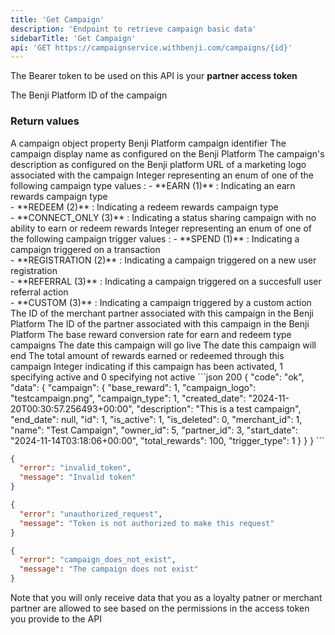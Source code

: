 ```yaml
---
title: 'Get Campaign'
description: 'Endpoint to retrieve campaign basic data'
sidebarTitle: 'Get Campaign'
api: 'GET https://campaignservice.withbenji.com/campaigns/{id}'
---
```


<Note>The Bearer token to be used on this API is your **partner access token**</Note>

<ParamField path="id" type="integer" required>
  The Benji Platform ID of the campaign
</ParamField>

### Return values 
<ResponseField name="campaign" type="object" >
  A campaign object property
  <Expandable title="properties" defaultOpen="true">
    <ResponseField name="id" type="integer">Benji Platform campaign identifier</ResponseField>
    <ResponseField name="name" type="string">The campaign display name as configured on the Benji Platform</ResponseField>
    <ResponseField name="description" type="string">The campaign's description as configured on the Benji platform</ResponseField>
    <ResponseField name="campaign_logo" type="string">URL of a marketing logo associated with the campaign</ResponseField>
    <ResponseField name="campaign_type" type="integer">
    Integer representing an enum of one of the following campaign type values : 
        <Expandable title="possible campaign type values" type="enum">
            - **EARN (1)** : Indicating an earn rewards campaign type <br/>
            - **REDEEM (2)** : Indicating a redeem rewards campaign type  <br/>
            - **CONNECT_ONLY (3)** : Indicating a status sharing campaign with no ability to earn or redeem rewards
        </Expandable>
    </ResponseField>
    <ResponseField name="trigger_type" type="integer">
    Integer representing an enum of one of the following campaign trigger values : 
        <Expandable title="possible trigger type values" type="enum">
            - **SPEND (1)** : Indicating a campaign triggered on a transaction <br/>
            - **REGISTRATION (2)** : Indicating a campaign triggered on a new user registration  <br/>
            - **REFERRAL (3)** : Indicating a campaign triggered on a succesfull user referral action <br/>
            - **CUSTOM (3)** : Indicating a campaign triggered by a custom action
        </Expandable>
    </ResponseField>
    <ResponseField name="merchant_id" type="integer">The ID of the merchant partner associated with this campaign in the Benji Platform</ResponseField>
    <ResponseField name="partner_id" type="integer">The ID of the partner associated with this campaign in the Benji Platform</ResponseField>
    <ResponseField name="base_reward" type="integer">The base reward conversion rate for earn and redeem type campaigns</ResponseField>
    <ResponseField name="start_date" type="datetime">The date this campaign will go live</ResponseField>
    <ResponseField name="end_date" type="datetime">The date this campaign will end</ResponseField>
    <ResponseField name="total_rewards" type="integer">The total amount of rewards earned or redeemed through this campaign</ResponseField>
    <ResponseField name="is_active" type="integer">Integer indicating if this campaign has been activated, 1 specifying active and 0 specifying not active</ResponseField>
  </Expandable>
</ResponseField>

<ResponseExample>
```json 200
{
    "code": "ok",
    "data": {
        "campaign": {
            "base_reward": 1,
            "campaign_logo": "testcampaign.png",
            "campaign_type": 1,
            "created_date": "2024-11-20T00:30:57.256493+00:00",
            "description": "This is a test campaign",
            "end_date": null,
            "id": 1,
            "is_active": 1,
            "is_deleted": 0,
            "merchant_id": 1,
            "name": "Test Campaign",
            "owner_id": 5,
            "partner_id": 3,
            "start_date": "2024-11-14T03:18:06+00:00",
            "total_rewards": 100,
            "trigger_type": 1
        }
    }
}
```

```json 400
{
  "error": "invalid_token",
  "message": "Invalid token"
}
```

```json 401
{
  "error": "unauthorized_request",
  "message": "Token is not authorized to make this request"
}
```

```json 404
{
  "error": "campaign_does_not_exist",
  "message": "The campaign does not exist"
}
```
</ResponseExample>

<Tip>Note that you will only receive data that you as a loyalty patner or merchant partner are allowed to see based on the permissions in the access token you provide to the API</Tip>







